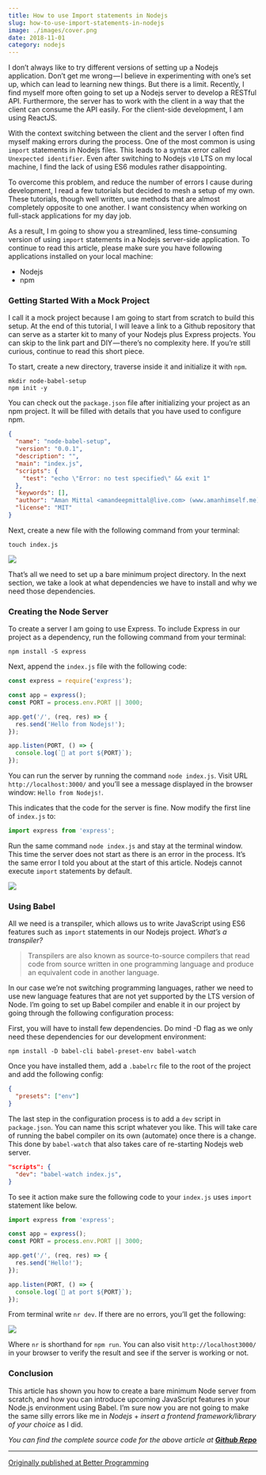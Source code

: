 ```yaml
---
title: How to use Import statements in Nodejs
slug: how-to-use-import-statements-in-nodejs
image: ./images/cover.png
date: 2018-11-01
category: nodejs
---
```


I don’t always like to try different versions of setting up a Nodejs application. Don’t get me wrong — I believe in experimenting with one’s set up, which can lead to learning new things. But there is a limit. Recently, I find myself more often going to set up a Nodejs server to develop a RESTful API. Furthermore, the server has to work with the client in a way that the client can consume the API easily. For the client-side development, I am using ReactJS.

With the context switching between the client and the server I often find myself making errors during the process. One of the most common is using `import` statements in Nodejs files. This leads to a syntax error called `Unexpected identifier`. Even after switching to Nodejs `v10` LTS on my local machine, I find the lack of using ES6 modules rather disappointing.

To overcome this problem, and reduce the number of errors I cause during development, I read a few tutorials but decided to mesh a setup of my own. These tutorials, though well written, use methods that are almost completely opposite to one another. I want consistency when working on full-stack applications for my day job.

As a result, I m going to show you a streamlined, less time-consuming version of using `import` statements in a Nodejs server-side application. To continue to read this article, please make sure you have following applications installed on your local machine:

- Nodejs
- npm

### Getting Started With a Mock Project

I call it a mock project because I am going to start from scratch to build this setup. At the end of this tutorial, I will leave a link to a Github repository that can serve as a starter kit to many of your Nodejs plus Express projects. You can skip to the link part and DIY — there’s no complexity here. If you’re still curious, continue to read this short piece.

To start, create a new directory, traverse inside it and initialize it with `npm`.

```shell
mkdir node-babel-setup
npm init -y
```

You can check out the `package.json` file after initializing your project as an npm project. It will be filled with details that you have used to configure npm.

```json
{
  "name": "node-babel-setup",
  "version": "0.0.1",
  "description": "",
  "main": "index.js",
  "scripts": {
    "test": "echo \"Error: no test specified\" && exit 1"
  },
  "keywords": [],
  "author": "Aman Mittal <amandeepmittal@live.com> (www.amanhimself.me)",
  "license": "MIT"
}
```

Next, create a new file with the following command from your terminal:

```shell
touch index.js
```

![](https://cdn-images-1.medium.com/max/800/1*cToGazhSQLTx3oIwsJULPQ.png)

That’s all we need to set up a bare minimum project directory. In the next section, we take a look at what dependencies we have to install and why we need those dependencies.

### Creating the Node Server

To create a server I am going to use Express. To include Express in our project as a dependency, run the following command from your terminal:

```shell
npm install -S express
```

Next, append the `index.js` file with the following code:

```js
const express = require('express');

const app = express();
const PORT = process.env.PORT || 3000;

app.get('/', (req, res) => {
  res.send('Hello from Nodejs!');
});

app.listen(PORT, () => {
  console.log(`🚀 at port ${PORT}`);
});
```

You can run the server by running the command `node index.js`. Visit URL `http://localhost:3000/` and you’ll see a message displayed in the browser window: `Hello from Nodejs!`.

This indicates that the code for the server is fine. Now modify the first line of `index.js` to:

```js
import express from 'express';
```

Run the same command `node index.js` and stay at the terminal window. This time the server does not start as there is an error in the process. It’s the same error I told you about at the start of this article. Nodejs cannot execute `import` statements by default.

![](https://cdn-images-1.medium.com/max/800/1*itCGCm0lnbBG94KS6D0bOg.png)

### Using Babel

All we need is a transpiler, which allows us to write JavaScript using ES6 features such as `import` statements in our Nodejs project. _What’s a transpiler?_

> Transpilers are also known as source-to-source compilers that read code from source written in one programming language and produce an equivalent code in another language.

In our case we’re not switching programming languages, rather we need to use new language features that are not yet supported by the LTS version of Node. I’m going to set up Babel compiler and enable it in our project by going through the following configuration process:

First, you will have to install few dependencies. Do mind -D flag as we only need these dependencies for our development environment:

```shell
npm install -D babel-cli babel-preset-env babel-watch
```

Once you have installed them, add a `.babelrc` file to the root of the project and add the following config:

```json
{
  "presets": ["env"]
}
```

The last step in the configuration process is to add a `dev` script in `package.json`. You can name this script whatever you like. This will take care of running the babel compiler on its own (automate) once there is a change. This done by `babel-watch` that also takes care of re-starting Nodejs web server.

```json
"scripts": {
  "dev": "babel-watch index.js",
}
```

To see it action make sure the following code to your `index.js` uses `import` statement like below.

```js
import express from 'express';

const app = express();
const PORT = process.env.PORT || 3000;

app.get('/', (req, res) => {
  res.send('Hello!');
});

app.listen(PORT, () => {
  console.log(`🚀 at port ${PORT}`);
});
```

From terminal write `nr dev`. If there are no errors, you’ll get the following:

![](https://cdn-images-1.medium.com/max/800/1*Rz9TPPfk6B4p4NPTntXKvg.png)

Where `nr` is shorthand for `npm run`. You can also visit `http://localhost3000/` in your browser to verify the result and see if the server is working or not.

### Conclusion

This article has shown you how to create a bare minimum Node server from scratch, and how you can introduce upcoming JavaScript features in your Node.js environment using Babel. I’m sure now you are not going to make the same silly errors like me in _Nodejs_ + _insert a frontend framework/library of your choice_ as I did.

_You can find the complete source code for the above article at_ [**_Github Repo_**](https://github.com/amandeepmittal/node-babel-setup)

---

[Originally published at Better Programming](https://medium.com/better-programming/how-to-use-import-statements-in-nodejs-94c85e23aeb7)
